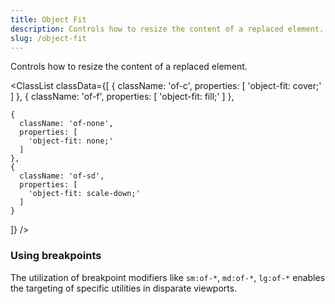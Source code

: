 ```yaml
---
title: Object Fit
description: Controls how to resize the content of a replaced element.
slug: /object-fit
---
```



Controls how to resize the content of a replaced element.

<ClassList
  classData={[
    {
      className: 'of-c',
      properties: [
        'object-fit: cover;'
      ]
    },
    {
      className: 'of-f',
      properties: [
        'object-fit: fill;'
      ]
    },
    
    {
      className: 'of-none',
      properties: [
        'object-fit: none;'
      ]
    },
    {
      className: 'of-sd',
      properties: [
        'object-fit: scale-down;'
      ]
    }
  ]}
/>

### Using breakpoints

The utilization of breakpoint modifiers like `sm:of-*`, `md:of-*`, `lg:of-*` enables the targeting of specific utilities in disparate viewports.